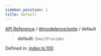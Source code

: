 ```yaml
---
sidebar_position: 1
title: default
---
```


[API Reference](/api-reference/@modelence/smtp/variables/../../../index) / [@modelence/smtp](/api-reference/@modelence/smtp/variables/../index) / default

> **default**: `EmailProvider`

Defined in: [index.ts:100](https://github.com/modelence/modelence/blob/07be4eb0140a3cfe4c9f1ba12b97b45d1c4600f0/packages/smtp/src/index.ts#L100)
